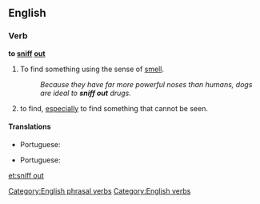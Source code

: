 ==English==

===Verb===
'''to [[sniff]] [[out]]'''

# To find something using the sense of [[smell]].
#: ''Because they have far more powerful noses than humans, dogs are ideal to '''sniff out''' drugs.''
# {{idiom}} to find, [[especially]] to find something that cannot be seen.

====Translations====
{{trans-top|find something using smell}}
* Portuguese: {{t-|pt|farejar}}
{{trans-mid}}
{{trans-bottom}}

{{trans-top|find}}
* Portuguese: {{t-|pt|farejar}}
{{trans-mid}}
{{trans-bottom}}

[[Category:English phrasal verbs]]
[[Category:English verbs]]

[[et:sniff out]]